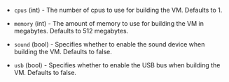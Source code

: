 <!-- Code generated from the comments of the HWConfig struct in builder/parallels/common/hw_config.go; DO NOT EDIT MANUALLY -->

- `cpus` (int) - The number of cpus to use for building the VM.
  Defaults to 1.

- `memory` (int) - The amount of memory to use for building the VM in
  megabytes. Defaults to 512 megabytes.

- `sound` (bool) - Specifies whether to enable the sound device when
  building the VM. Defaults to false.

- `usb` (bool) - Specifies whether to enable the USB bus when building
  the VM. Defaults to false.

